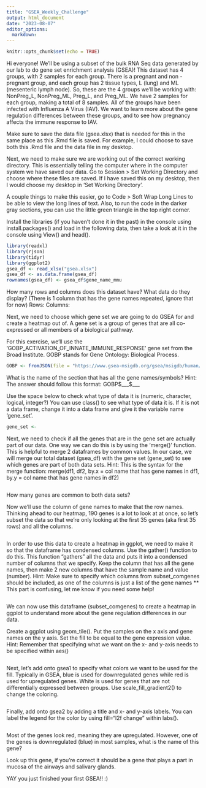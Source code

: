 ```yaml
---
title: "GSEA_Weekly_Challenge"
output: html_document
date: "2023-08-07"
editor_options: 
  markdown:
---
```


```r
knitr::opts_chunk$set(echo = TRUE)
```

Hi everyone! We'll be using a subset of the bulk RNA Seq data generated by our lab to do gene set enrichment analysis (GSEA)! This dataset has 4 groups, with 2 samples for each group. There is a pregnant and non - pregnant group, and each group has 2 tissue types, L (lung) and ML (mesenteric lymph node). So, these are the 4 groups we'll be working with: NonPreg_L, NonPreg_ML, Preg_L, and Preg_ML. We have 2 samples for each group, making a total of 8 samples. All of the groups have been infected with Influenza A Virus (IAV). We want to learn more about the gene regulation differences between these groups, and to see how pregnancy affects the immune response to IAV.

Make sure to save the data file (gsea.xlsx) that is needed for this in the same place as this .Rmd file is saved. For example, I could choose to save both this .Rmd file and the data file in my desktop.

Next, we need to make sure we are working out of the correct working directory. This is essentially telling the computer where in the computer system we have saved our data. Go to Session \> Set Working Directory and choose where these files are saved. If I have saved this on my desktop, then I would choose my desktop in 'Set Working Directory'.

A couple things to make this easier, go to Code \> Soft Wrap Long Lines to be able to view the long lines of text. Also, to run the code in the darker gray sections, you can use the little green triangle in the top right corner.

Install the libraries (if you haven't done it in the past) in the console using install.packages() and load in the following data, then take a look at it in the console using View() and head().

```r
library(readxl)
library(rjson)
library(tidyr)
library(ggplot2)
gsea_df <- read_xlsx("gsea.xlsx")
gsea_df <- as.data.frame(gsea_df)
rownames(gsea_df) <- gsea_df$gene_name_mmu
```

How many rows and columns does this dataset have? What data do they display? (There is 1 column that has the gene names repeated, ignore that for now) 
Rows: 
Columns: 

Next, we need to choose which gene set we are going to do GSEA for and create a heatmap out of. A gene set is a group of genes that are all co-expressed or all members of a biological pathway.

For this exercise, we'll use the 'GOBP_ACTIVATION_OF_INNATE_IMMUNE_RESPONSE' gene set from the Broad Institute. GOBP stands for Gene Ontology: Biological Process.

```r
GOBP <- fromJSON(file = "https://www.gsea-msigdb.org/gsea/msigdb/human/download_geneset.jsp?geneSetName=GOBP_ACTIVATION_OF_INNATE_IMMUNE_RESPONSE&fileType=json")
```

What is the name of the section that has all the gene names/symbols? 
Hint: The answer should follow this format: GOBP$___$___ 


Use the space below to check what type of data it is (numeric, character, logical, integer?) You can use class() to see what type of data it is. If it is not a data frame, change it into a data frame and give it the variable name 'gene_set'.

```r
gene_set <- 
```

Next, we need to check if all the genes that are in the gene set are actually part of our data. One way we can do this is by using the 'merge()' function. This is helpful to merge 2 dataframes by common values. In our case, we will merge our total dataset (gsea_df) with the gene set (gene_set) to see which genes are part of both data sets. 
Hint: This is the syntax for the merge function: merge(df1, df2, by.x = col name that has gene names in df1, by.y = col name that has gene names in df2)

```r

```

How many genes are common to both data sets? 

Now we'll use the column of gene names to make that the row names. Thinking ahead to our heatmap, 190 genes is a lot to look at at once, so let's subset the data so that we're only looking at the first 35 genes (aka first 35 rows) and all the columns. 

```r

```

In order to use this data to create a heatmap in ggplot, we need to make it so that the dataframe has condensed columns. Use the gather() function to do this. This function "gathers" all the data and puts it into a condensed number of columns that we specify. Keep the column that has all the gene names, then make 2 new columns that have the sample name and value (number). 
Hint: Make sure to specify which columns from subset_comgenes should be included, as one of the columns is just a list of the gene names
** This part is confusing, let me know if you need some help!

```r

```

We can now use this dataframe (subset_comgenes) to create a heatmap in ggplot to understand more about the gene regulation differences in our data.

Create a ggplot using geom_tile(). Put the samples on the x axis and gene names on the y axis. Set the fill to be equal to the gene expression value. 
Hint: Remember that specifying what we want on the x- and y-axis needs to be specified within aes()

```r

```

Next, let's add onto gsea1 to specify what colors we want to be used for the fill. Typically in GSEA, blue is used for downregulated genes while red is used for upregulated genes. White is used for genes that are not differentially expressed between groups. Use scale_fill_gradient2() to change the coloring.

```r

```

Finally, add onto gsea2 by adding a title and x- and y-axis labels. You can label the legend for the color by using fill="l2f change" within labs().

```r

```

Most of the genes look red, meaning they are upregulated. However, one of the genes is downregulated (blue) in most samples, what is the name of this gene? 

Look up this gene, if you're correct it should be a gene that plays a part in mucosa of the airways and salivary glands.

YAY you just finished your first GSEA!! :)
